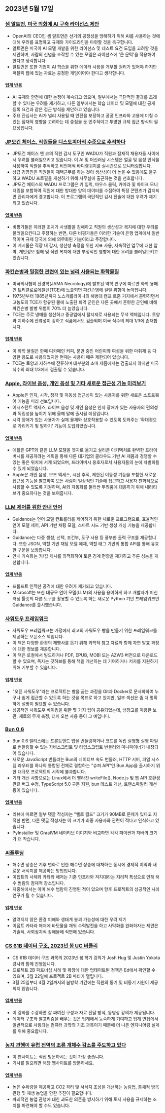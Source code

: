 

<CallToAction />

<Steps>

## 2023년 5월 17일

### [샘 알트먼, 미국 의회에 AI 구축 라이선스 제안](https://www.reuters.com/technology/openai-chief-goes-before-us-congress-propose-licenses-building-ai-2023-05-16/)

- OpenAI의 CEO인 샘 알트먼은 선거의 공정성을 방해하기 위해 AI를 사용하는 것에 대해 우려를 표명하고 규제와 가이드라인을 마련할 것을 촉구합니다.
- 알트먼은 미국이 AI 모델 개발을 위한 라이선스 및 테스트 요건 도입을 고려할 것을 제안하며, 사람의 신념을 조작할 수 있는 모델은 라이선스에 '큰 문턱'을 적용해야 한다고 생각합니다.
- 알트먼은 또한 기업이 AI 학습을 위한 데이터 사용을 거부할 권리가 있어야 하지만 퍼블릭 웹에 있는 자료는 공정한 게임이어야 한다고 생각합니다.

#### [업계 반응](http://news.ycombinator.com/item?id=35960125)

- AI 규제와 안전에 대한 논쟁이 계속되고 있으며, 일부에서는 극단적인 결과를 초래할 수 있다는 우려를 제기하고, 다른 일부에서는 학습 데이터 및 모델에 대한 공개 등록 요건과 같은 접근 방식을 제안하고 있습니다.
- 주요 관심사는 AI가 널리 사용될 때 안전을 보장하고 공공 인프라와 고용에 미칠 수 있는 잠재적 영향을 고려하는 데 중점을 둔 민주적이고 투명한 규제 접근 방식의 필요성입니다.

### [JP모건 체이스, 직원들을 디스토피아적 수준으로 추적하다](https://old.reddit.com/r/antiwork/comments/13ijhae/came_back_to_a_post_here_but_it_was_removed_from/)

- JP모건 체이스 앤 코의 직원 감시 도구인 WADU가 직원과 잠재적 채용자들 사이에서 우려를 불러일으키고 있습니다. 이 AI 및 머신러닝 시스템은 얼굴 및 음성 인식을 사용하여 직원을 추적하고 비언어적 바디랭귀지를 실시간으로 모니터링합니다.
- 상급 경영진은 직원들이 재택근무를 하는 것이 생산성이 더 높을 수 있음에도 불구하고 WADU 프로필을 개선하기 위해 사무실에 출근하는 것을 선호합니다.
- JP모건 체이스의 WADU 프로그램은 키 입력, 마우스 클릭, 카메라 및 마이크 모니터링을 포함하여 직원에 대한 방대한 양의 데이터를 수집하여 특정 콘텐츠가 감지되면 관리자에게 경고합니다. 이 프로그램의 극단적인 감시 전술에 대한 우려가 제기되고 있습니다.

#### [업계 반응](http://news.ycombinator.com/item?id=35959865)

- 비평가들은 이러한 조치가 사생활을 침해하고 직원의 생산성과 복지에 대한 우려를 불러일으킨다고 주장하는 반면, 다른 비평가들은 이러한 기술이 은행 업계에서 일반적이며 규제 당국에 의해 의무화된 기술이라고 주장합니다.
- 이 게시물은 직장 내 감시, 생산성 측정을 위한 지표 사용, 지속적인 업무에 대한 압박, 개인정보 침해 및 직원 복지에 대한 부정적인 영향에 대한 우려를 불러일으키고 있습니다.

### [파킨슨병과 밀접한 관련이 있는 널리 사용되는 화학물질](https://www.science.org/content/article/widely-used-chemical-strongly-linked-parkinson-s-disease)

- 미국의사협회 신경학(JAMA Neurology)에 발표된 역학 연구에 따르면 화학 용매인 트리클로로에틸렌(TCE)에 노출되면 파킨슨병에 걸릴 위험이 높아집니다.
- 1975년부터 1985년까지 노스캐롤라이나의 해병대 캠프 르준 기지에서 훈련하면서 고농도의 TCE가 함유된 물에 노출된 퇴역 군인은 다른 곳에서 훈련한 군인에 비해 파킨슨병 발병 위험이 70% 더 높았습니다.
- TCE는 주로 냉매를 생산하고 중공업에서 탈지제로 사용되는 무색 액체입니다. 토양과 지하수에 잔류성이 강하고 식품에서도 검출되며 미국 식수의 최대 1/3에 존재합니다.

#### [업계 반응](http://news.ycombinator.com/item?id=35960018)

- 이 화학 물질은 한때 디카페인 커피, 분만 중인 어린이와 여성을 위한 마취제 등 다양한 용도로 사용되었지만 현재는 사용이 매우 제한되어 있습니다.
- TCE는 토양과 지하수에 잔류하며 대부분의 소매 제품에서는 검출되지 않지만 미국 식수의 최대 1/3에서 검출될 수 있습니다.

### [Apple, 라이브 음성, 개인 음성 및 기타 새로운 접근성 기능 미리보기](https://www.apple.com/newsroom/2023/05/apple-previews-live-speech-personal-voice-and-more-new-accessibility-features/)

- Apple은 인지, 시각, 청각 및 이동성 접근성이 있는 사용자를 위한 새로운 소프트웨어 기능을 미리 선보입니다.
- 어시스턴트 액세스, 라이브 음성 및 개인 음성은 인지 장애가 있는 사용자의 편의성과 독립성을 높이기 위해 올해 말에 출시될 예정입니다.
- 시각 장애가 있는 사용자가 실제 물체와 상호작용할 수 있도록 도와주는 '확대경으로 가리키기 및 말하기' 기능이 도입되었습니다.

#### [업계 반응](http://news.ycombinator.com/item?id=35960663)

- 애플은 GPT와 같은 LLM 모델을 엣지로 옮기고 실리콘 아키텍처로 완벽한 프라이버시를 제공하려는 계획을 통해 다른 대기업의 클라우드 기반 AI 제품과 경쟁할 수 있는 좋은 위치에 서게 되었으며, 프라이버시 옹호자로서 사용자들의 눈에 차별화될 수 있게 되었습니다.
- Apple은 개인 음성, 보조 액세스, 시선 추적, 제한된 이동성 기능을 포함한 새로운 접근성 기능을 발표하여 모든 사람이 일상적인 기술에 접근하고 사용자 친화적으로 사용할 수 있도록 지원하며, AI와 자동화를 둘러싼 두려움에 대응하기 위해 내러티브가 중요하다는 것을 보여줍니다.

### [LLM 제어를 위한 안내 언어](https://github.com/microsoft/guidance)

- Guidance는 언어 모델 컨트롤러를 제어하기 위한 새로운 프로그램으로, 효율적인 언어 모델 제어, API 기반 채팅 모델, 스마트 시드 기반 생성 캐싱 기능을 제공합니다.
- Guidance는 다중 생성, 선택, 조건부, 도구 사용 등 풍부한 출력 구조를 제공합니다. 또한 JSON, 역할 기반 채팅 모델 예제, 역할 태그 기반의 통합 API를 통해 유효한 구문을 보장합니다.
- 안내 가속화는 키/값 캐시를 최적화하여 토큰 경계 편향을 제거하고 추론 성능을 개선합니다.

#### [업계 반응](http://news.ycombinator.com/item?id=35963936)

- 프롬프트 인젝션 공격에 대한 우려가 제기되고 있습니다.
- Microsoft는 또한 대규모 언어 모델(LLM)의 사용을 용이하게 하고 개발자가 머신 러닝 툴킷의 다른 도구를 활용할 수 있도록 하는 새로운 Python 기반 프레임워크인 Guidance를 출시했습니다.

### [사워도우 프레임워크](https://github.com/hendricius/the-sourdough-framework)

- 사워도우 프레임워크는 가정에서 최고의 사워도우 빵을 만들기 위한 프레임워크를 제공하는 오픈소스 책입니다.
- 이 책은 다양한 환경의 제빵사를 돕기 위해 과학적 참고 자료와 함께 자연 발효 과정에 대한 정보를 제공합니다.
- 이 책은 로컬에서 빌드하거나 PDF, EPUB, MOBI 또는 AZW3 버전으로 다운로드할 수 있으며, 독자는 깃허브를 통해 책을 개선하는 데 기여하거나 저자를 지원하기 위해 기부할 수 있습니다.

#### [업계 반응](http://news.ycombinator.com/item?id=35961590)

- "오픈 사워도우"라는 프로젝트는 빵을 굽는 과정을 Git과 Docker로 문서화하여 누구나 쉽게 접근할 수 있도록 하는 것을 목표로 하고 있지만, 일부 섹션은 좀 더 명확하게 설명이 필요할 수 있습니다.
- 성공적인 사워도우 베이킹을 위한 몇 가지 팁이 공유되었는데, 냉장고를 이용한 보관, 재료의 무게 측정, 더치 오븐 사용 등이 그 예입니다.

### [Bun 0.6](https://bun.sh/blog/bun-v0.6.0)

- Bun 0.6 릴리스에는 프론트엔드 앱을 번들링하거나 코드를 독립 실행형 실행 파일로 번들링할 수 있는 자바스크립트 및 타입스크립트 번들러와 미니파이너가 내장되어 있습니다.
- 새로운 JavaScript 번들러는 Bun의 네이티브 속도 번들러, HTTP 서버, 파일 시스템 라우터를 하나의 통합된 전체로 결합하는 "슈퍼 API"인 Bun.App을 출시하기 위한 대규모 프로젝트의 시작에 불과합니다.
- 기타 개선 사항으로는 Linux에서 더 빨라진 writeFile(), Node.js 및 웹 API 호환성 관련 버그 수정, TypeScript 5.0 구문 지원, bun 테스트 개선, 트랜스파일러 개선 등이 있습니다.

#### [업계 반응](http://news.ycombinator.com/item?id=35965483)

- 리뷰에 따르면 일부 댓글 작성자는 "헬로 월드" 크기가 90MB로 문제가 있다고 지적한 반면, 다른 댓글 작성자는 이 크기가 최종 사용자와 관련이 적다고 인식하고 있습니다.
- PyInstaller 및 GraalVM 네이티브 이미지와 비교하면 각각 파이썬과 자바의 크기가 더 작습니다.

### [씨플루딩](https://unchartedterritories.tomaspueyo.com/p/seaflooding)

- 해수면 상승은 기후 변화로 인한 해수면 상승에 대처하는 동시에 경제적 이익과 새로운 서식지를 제공하는 방법입니다.
- 이집트의 사해와 카타라 해저는 기존 인프라와 저지대라는 지리적 특성으로 인해 해수 범람의 잠재적 장소입니다.
- 지중해에서는 이미 해수 범람이 진행된 적이 있으며 향후 프로젝트의 성공적인 사례 연구가 될 수 있습니다.

#### [업계 반응](http://news.ycombinator.com/item?id=35957814)

- 알려지지 않은 환경 피해와 생태계 붕괴 가능성에 대한 우려 제기
- 이집트 카타라 해저에 바닷물을 채워 수력발전을 하고 사막화를 완화하자는 제안은 기술적, 사회정치적 장애물에 직면해 있습니다.

### [CS 61B 데이터 구조, 2023년 봄 UC 버클리](https://sp23.datastructur.es/)

- CS 61B 데이터 구조 과목의 2023년 봄 학기 강의가 Josh Hug 및 Justin Yokota 강사와 함께 진행됩니다.
- 프로젝트 2B 파트너십 사례 및 확장에 대한 업데이트된 정책은 Ed에서 확인할 수 있으며, 3월 22일에 프로젝트 2B 파티가 열립니다.
- 3월 25일부터 4월 2일까지의 봄방학 기간에는 직원의 동기 및 비동기 지원이 제공되지 않습니다.

#### [업계 반응](http://news.ycombinator.com/item?id=35957811)

- 이 강좌를 수강하면 잘 짜여진 구성과 자료 전달 방식, 동영상 강의가 제공됩니다.
- 데이터 구조와 알고리즘을 배우는 것은 업계에서 능숙하게 기여하고 업계 면접에서 일반적으로 사용되는 컴퓨터 과학의 기초 과목이기 때문에 더 나은 엔지니어링 설계를 위해 중요합니다.

### [농지 관행이 유럽 전역의 조류 개체수 감소를 주도하고 있다](https://www.pnas.org/doi/full/10.1073/pnas.2216573120)

- 이 웹사이트는 직접 방문하시는 것이 가장 좋습니다.
- 기사를 읽으려면 해당 웹사이트를 방문하세요.

#### [업계 반응](http://news.ycombinator.com/item?id=35958876)

- 높은 수확량을 제공하고 CO2 격리 및 서식지 조성을 개선하는 농림업, 총체적 방목 관행 및 재생 농업을 향한 추진이 필요합니다.
- 파괴적인 농업 관행에 대한 과도한 의존을 방지하기 위해 토지 사용을 규제하는 조치를 마련해야 할 수도 있습니다.

</Steps>
